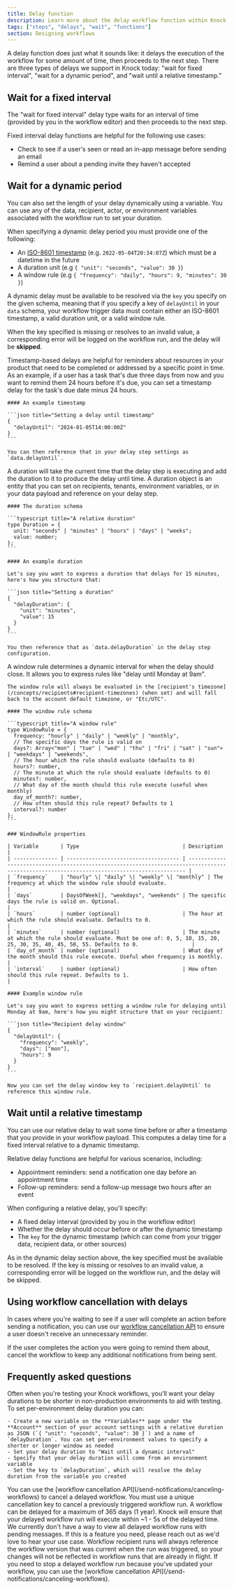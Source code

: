 ```yaml
---
title: Delay function
description: Learn more about the delay workflow function within Knock's notification engine.
tags: ["steps", "delays", "wait", "functions"]
section: Designing workflows
---
```


A delay function does just what it sounds like: it delays the execution of the workflow for some amount of time, then proceeds to the next step. There are three types of delays we support in Knock today: "wait for fixed interval", "wait for a dynamic period", and "wait until a relative timestamp."

## Wait for a fixed interval

The "wait for fixed interval" delay type waits for an interval of time (provided by you in the workflow editor) and then proceeds to the next step.

Fixed interval delay functions are helpful for the following use cases:

- Check to see if a user's seen or read an in-app message before sending an email
- Remind a user about a pending invite they haven't accepted

## Wait for a dynamic period

You can also set the length of your delay dynamically using a variable. You can use any of the data, recipient, actor, or environment variables associated with the workflow run to set your duration.

When specifying a dynamic delay period you must provide one of the following:

- An [ISO-8601 timestamp](https://en.wikipedia.org/wiki/ISO_8601) (e.g. `2022-05-04T20:34:07Z`) which must be a datetime in the future
- A duration unit (e.g `{ "unit": "seconds", "value": 30 }`)
- A window rule (e.g `{ "frequency": "daily", "hours": 9, "minutes": 30 }`)

A dynamic delay must be available to be resolved via the `key` you specify on the given schema, meaning that if you specify a key of `delayUntil` in your `data` schema, your workflow trigger data must contain either an ISO-8601 timestamp, a valid duration unit, or a valid window rule.

When the key specified is missing or resolves to an invalid value, a corresponding error will be logged on the workflow run, and the delay will be **skipped**.

<AccordionGroup>
  <Accordion title="Using a fixed timestamp">
    Timestamp-based delays are helpful for reminders about resources in your product that need to be completed or addressed by a specific point in time. As an example, if a user has a task that's due three days from now and you want to remind them 24 hours before it's due, you can set a timestamp delay for the task's due date minus 24 hours.

    #### An example timestamp

    ```json title="Setting a delay until timestamp"
    {
      "delayUntil": "2024-01-05T14:00:00Z"
    }
    ```

    You can then reference that in your delay step settings as `data.delayUntil`.

  </Accordion>
  <Accordion title="Using durations">
    A duration will take the current time that the delay step is executing and add the duration to it to produce the delay until time. A duration object is an entity that you can set on recipients, tenants, environment variables, or in your data payload and reference on your delay step.

    #### The duration schema

    ```typescript title="A relative duration"
    type Duration = {
      unit: "seconds" | "minutes" | "hours" | "days" | "weeks";
      value: number;
    };
    ```

    #### An example duration

    Let's say you want to express a duration that delays for 15 minutes, here's how you structure that:

    ```json title="Setting a duration"
    {
      "delayDuration": {
        "unit": "minutes",
        "value": 15
      }
    }
    ```

    You then reference that as `data.delayDuration` in the delay step configuration.

  </Accordion>
  <Accordion title="Using window rules">
    A window rule determines a dynamic interval for when the delay should close. It allows you to express rules like "delay until Monday at 9am".

    The window rule will always be evaluated in the [recipient's timezone](/concepts/recipients#recipient-timezones) (when set) and will fall back to the account default timezone, or "Etc/UTC".

    #### The window rule schema

    ```typescript title="A window rule"
    type WindowRule = {
      frequency: "hourly" | "daily" | "weekly" | "monthly",
      // The specific days the rule is valid on
      days?: Array<"mon" | "tue" | "wed" | "thu" | "fri" | "sat" | "sun"> | "weekdays" | "weekends",
      // The hour which the rule should evaluate (defaults to 0)
      hours?: number,
      // The minute at which the rule should evaluate (defaults to 0)
      minutes?: number,
      // What day of the month should this rule execute (useful when monthly)
      day_of_month?: number,
      // How often should this rule repeat? Defaults to 1
      interval?: number
    };
    ```

    ### WindowRule properties

    | Variable       | Type                                 | Description                                                                                                                                 |
    | -------------- | ------------------------------------ | ------------------------------------------------------------------------------------------------------------------------------------------- |
    | `frequency`    | "hourly" \| "daily" \| "weekly" \| "monthly" | The frequency at which the window rule should evaluate.                                                                                     |
    | `days`         | DaysOfWeek[], "weekdays", "weekends" | The specific days the rule is valid on. Optional.                                                                                           |
    | `hours`        | number (optional)                    | The hour at which the rule should evaluate. Defaults to 0.                                                                                  |
    | `minutes`      | number (optional)                    | The minute at which the rule should evaluate. Must be one of: 0, 5, 10, 15, 20, 25, 30, 35, 40, 45, 50, 55. Defaults to 0.                 |
    | `day_of_month` | number (optional)                    | What day of the month should this rule execute. Useful when frequency is monthly.                                                           |
    | `interval`     | number (optional)                    | How often should this rule repeat. Defaults to 1.                                                                                           |

    #### Example window rule

    Let's say you want to express setting a window rule for delaying until Monday at 9am, here's how you might structure that on your recipient:

    ```json title="Recipient delay window"
    {
      "delayUntil": {
        "frequency": "weekly",
        "days": ["mon"],
        "hours": 9
      }
    }
    ```

    Now you can set the delay window key to `recipient.delayUntil` to reference this window rule.

  </Accordion>
</AccordionGroup>

## Wait until a relative timestamp

You can use our relative delay to wait some time before or after a timestamp that you provide in your workflow payload. This computes a delay time for a fixed interval relative to a dynamic timestamp.

Relative delay functions are helpful for various scenarios, including:

- Appointment reminders: send a notification one day before an appointment time
- Follow-up reminders: send a follow-up message two hours after an event

When configuring a relative delay, you'll specify:

- A fixed delay interval (provided by you in the workflow editor)
- Whether the delay should occur before or after the dynamic timestamp
- The `key` for the dynamic timestamp (which can come from your trigger data, recipient data, or other sources)

As in the dynamic delay section above, the key specified must be available to be resolved. If the key is missing or resolves to an invalid value, a corresponding error will be logged on the workflow run, and the delay will be skipped.

## Using workflow cancellation with delays

In cases where you're waiting to see if a user will complete an action before sending a notification, you can use our [workflow cancellation API](/send-notifications/canceling-workflows) to ensure a user doesn't receive an unnecessary reminder.

If the user completes the action you were going to remind them about, cancel the workflow to keep any additional notifications from being sent.

## Frequently asked questions

<AccordionGroup>
  <Accordion title="How do I set per-environment delay periods?">
    Often when you're testing your Knock workflows, you'll want your delay durations to be shorter in non-production environments to aid with testing. To set per-environment delay duration you can:

    - Create a new variable on the **Variables** page under the **Account** section of your account settings with a relative duration as JSON (`{ "unit": "seconds", "value": 30 }`) and a name of `delayDuration`. You can set per-environment values to specify a shorter or longer window as needed
    - Set your delay duration to "Wait until a dynamic interval"
    - Specify that your delay duration will come from an environment variable
    - Set the key to `delayDuration`, which will resolve the delay duration from the variable you created

  </Accordion>
  <Accordion title="How can I cancel an open delay?">
    You can use the [workflow cancellation API](/send-notifications/canceling-workflows) to cancel a delayed workflow. You must use a unique cancellation key to cancel a previously triggered workflow run.
  </Accordion>
  <Accordion title="How long can a workflow be delayed?">
    A workflow can be delayed for a maximum of 365 days (1 year).
  </Accordion>
  <Accordion title="What are the guarantees around delayed workflows?">
    Knock will ensure that your delayed workflow run will execute within ~1 - 5s of the delayed time.
  </Accordion>
  <Accordion title="How can I see delayed workflow runs?">
    We currently don't have a way to view all delayed workflow runs with pending messages. If this is a feature you need, please reach out as we'd love to hear your use case.
  </Accordion>
  <Accordion title="What happens to paused workflow runs when I update the underlying workflow?">
    Workflow recipient runs will always reference the workflow version that was current when the run was triggered, so your changes will not be reflected in workflow runs that are already in flight. If you need to stop a delayed workflow run because you've updated your workflow, you can use the [workflow cancellation API](/send-notifications/canceling-workflows).
  </Accordion>
</AccordionGroup>
